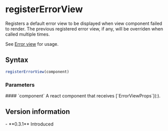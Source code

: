 <Module name="brew-js-react" />

# registerErrorView

Registers a default error view to be displayed when view component failed to render.
The previous registered error view, if any, will be overriden when called multiple times.

See [Error view](/docs/router/react/error-view) for usage.

## Syntax

```javascript
registerErrorView(component)
```

### Parameters

<dl>
    #### `component`
    A react component that receives [`ErrorViewProps`](:).

</dl>

## Version information

<VersionTimeline module="brew-js-react">
- **0.3.1** Introduced
</VersionTimeline>
